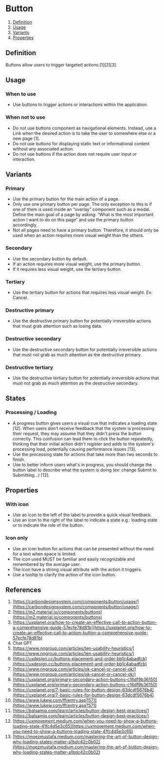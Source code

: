 
<Meta of={ButtonStories} />

# Button
1. [Definition](#definition)
2. [Usage](#usage)
3. [Variants](#variants)
4. [Properties](#properties)

## Definition
Buttons allow users to trigger targeted actions [1][2][3].
<Canvas of={ButtonStories.Primary} />

## Usage
### When to use
- Use buttons to trigger actions or interactions within the application.

### When not to use
- Do not use buttons component as navigational elements. Instead, use a Link when the desired action is to take the user to somewhere else or a new page [1].
- Do not use buttons for displaying static text or informational content without any associated action.
- Do not use buttons if the action does not require user input or interaction.

## Variants

### Primary
- Use the primary button for the main action of a page.
- Only use one primary button per page. The only exception to this is if one of them is used inside an “overlay” component such as a modal.
  Define the main goal of a page by asking: “What is the most important action I want to do on this page” and use the primary button accordingly.
- Not all pages need to have a primary button. Therefore, it should only be used when an action requires more visual weight than the others.
<Canvas of={ButtonStories.Primary} />

### Secondary
- Use the secondary button by default.
- If an action requires more visual weight, use the primary button.
- If it requires less visual weight, use the tertiary button.
<Canvas of={ButtonStories.Secondary} />

### Tertiary
- Use the tertiary button for actions that requires less visual weight. Ex: Cancel.
<Canvas of={ButtonStories.Tertiary} />

### Destructive primary
- Use the destructive primary button for potentially irreversible actions that must grab attention such as losing data.
<Canvas of={ButtonStories.DestructivePrimary} />

### Destructive secondary
- Use the destructive secondary button for potentially irreversible actions that must not grab as much attention as the destructive primary.
<Canvas of={ButtonStories.DestructiveSecondary} />

### Destructive tertiary
- Use the destructive tertiary button for potentially irreversible actions that must not grab as much attention as the destructive secondary.
<Canvas of={ButtonStories.DestructiveTertiary} />

## States
### Processing / Loading
- A progress button gives users a visual cue that indicates a loading state [12]. When users don't receive feedback that the system is processing their request, they may assume that they didn't press the button correctly. This confusion can lead them to click the button repeatedly, thinking that their initial action didn't register and adds to the system's processing load, potentially causing performance issues [13].
- Use the processing state for actions that take more than two seconds to finish.
- Use to better inform users what's in progress, you should change the button label to describe what the system is doing (ex: change Submit to Submitting...) [12].
<Canvas of={ButtonStories.PrimaryLoading} />

## Properties
### With icon
- Use an icon to the left of the label to provide a quick visual feedback.
- Use an icon to the right of the label to indicate a state e.g.: loading state or to indicate the role of the button.
<Canvas of={ButtonStories.PrimaryWithIcon} />

### Icon only
- Use an icon button for actions that can be presented without the need for a text when space is limited.
- The icon used MUST be familiar and easily recognizable and remembered by the average user.
- The icon have a strong visual attribute with the action it triggers.
- Use a tooltip to clarify the action of the icon button.

<ArgTypes of={Button} />

## References
1. [https://carbondesignsystem.com/components/button/usage/](https://carbondesignsystem.com/components/button/usage/)
2. [https://m2.material.io/components/buttons](https://m2.material.io/components/buttons)
3. [https://uxplanet.org/how-to-create-an-effective-call-to-action-button-a-comprehensive-guide-57ecfe78d81b](https://uxplanet.org/how-to-create-an-effective-call-to-action-button-a-comprehensive-guide-57ecfe78d81b)
4. Chat GPT
5. [https://www.nngroup.com/articles/ten-usability-heuristics/](https://www.nngroup.com/articles/ten-usability-heuristics/)
6. [https://uxdesign.cc/buttons-placement-and-order-bb1c4abadfcb](https://uxdesign.cc/buttons-placement-and-order-bb1c4abadfcb)
7. [https://www.nngroup.com/articles/ok-cancel-or-cancel-ok/](https://www.nngroup.com/articles/ok-cancel-or-cancel-ok/)
8. [https://uxplanet.org/primary-secondary-action-buttons-c16df9b36150](https://uxplanet.org/primary-secondary-action-buttons-c16df9b36150)
9. [https://uxplanet.org/7-basic-rules-for-button-design-63dcdf5676b4](https://uxplanet.org/7-basic-rules-for-button-design-63dcdf5676b4)
10. [https://www.lukew.com/ff/entry.asp?571](https://www.lukew.com/ff/entry.asp?571)
11. [https://balsamiq.com/learn/articles/button-design-best-practices/](https://balsamiq.com/learn/articles/button-design-best-practices/)
12. [https://uxmovement.medium.com/when-you-need-to-show-a-buttons-loading-state-41fc4d5e3c65](https://uxmovement.medium.com/when-you-need-to-show-a-buttons-loading-state-41fc4d5e3c65)
13. [https://moezmustafa.medium.com/mastering-the-art-of-button-design-why-loading-states-matter-a1bdc42c0b02](https://moezmustafa.medium.com/mastering-the-art-of-button-design-why-loading-states-matter-a1bdc42c0b02)